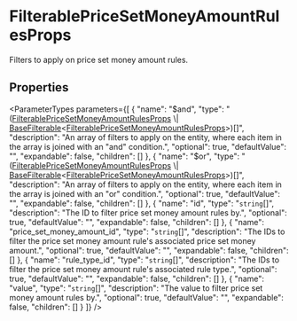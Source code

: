 
# FilterablePriceSetMoneyAmountRulesProps

Filters to apply on price set money amount rules.

## Properties

<ParameterTypes parameters={[
  {
    "name": "$and",
    "type": "([FilterablePriceSetMoneyAmountRulesProps](medusa.FilterablePriceSetMoneyAmountRulesProps.mdx) \\| [BaseFilterable](medusa.BaseFilterable.mdx)&#60;[FilterablePriceSetMoneyAmountRulesProps](medusa.FilterablePriceSetMoneyAmountRulesProps.mdx)&#62;)[]",
    "description": "An array of filters to apply on the entity, where each item in the array is joined with an \"and\" condition.",
    "optional": true,
    "defaultValue": "",
    "expandable": false,
    "children": []
  },
  {
    "name": "$or",
    "type": "([FilterablePriceSetMoneyAmountRulesProps](medusa.FilterablePriceSetMoneyAmountRulesProps.mdx) \\| [BaseFilterable](medusa.BaseFilterable.mdx)&#60;[FilterablePriceSetMoneyAmountRulesProps](medusa.FilterablePriceSetMoneyAmountRulesProps.mdx)&#62;)[]",
    "description": "An array of filters to apply on the entity, where each item in the array is joined with an \"or\" condition.",
    "optional": true,
    "defaultValue": "",
    "expandable": false,
    "children": []
  },
  {
    "name": "id",
    "type": "`string`[]",
    "description": "The ID to filter price set money amount rules by.",
    "optional": true,
    "defaultValue": "",
    "expandable": false,
    "children": []
  },
  {
    "name": "price_set_money_amount_id",
    "type": "`string`[]",
    "description": "The IDs to filter the price set money amount rule's associated price set money amount.",
    "optional": true,
    "defaultValue": "",
    "expandable": false,
    "children": []
  },
  {
    "name": "rule_type_id",
    "type": "`string`[]",
    "description": "The IDs to filter the price set money amount rule's associated rule type.",
    "optional": true,
    "defaultValue": "",
    "expandable": false,
    "children": []
  },
  {
    "name": "value",
    "type": "`string`[]",
    "description": "The value to filter price set money amount rules by.",
    "optional": true,
    "defaultValue": "",
    "expandable": false,
    "children": []
  }
]} />
